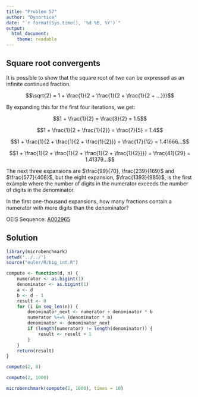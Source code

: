 ```yaml
---
title: "Problem 57"
author: "Dynortice"
date: "`r format(Sys.time(), '%d %B, %Y')`"
output:
  html_document:
    theme: readable
---
```

## Square root convergents

It is possible to show that the square root of two can be expressed as an infinite continued fraction.

$$\sqrt{2} = 1 + \frac{1}{2 + \frac{1}{2 + \frac{1}{2 + ...}}}$$

By expanding this for the first four iterations, we get:

$$1 + \frac{1}{2} = \frac{3}{2} = 1.5$$

$$1 + \frac{1}{2 + \frac{1}{2}} = \frac{7}{5} = 1.4$$

$$1 + \frac{1}{2 + \frac{1}{2 + \frac{1}{2}}} = \frac{17}{12} = 1.41666...$$

$$1 + \frac{1}{2 + \frac{1}{2 + \frac{1}{2 + \frac{1}{2}}}} = \frac{41}{29} = 1.41379...$$

The next three expansions are $\frac{99}{70}, \frac{239}{169}$ and $\frac{577}{408}$, but the eight expansion, $\frac{1393}{985}$, is the first example where the number of digits in the numerator exceeds the number of digits in the denominator.

In the first one-thousand expansions, how many fractions contain a numerator with more digits than the denominator?

OEIS Sequence: [A002965](https://oeis.org/A002965)

## Solution

```r
library(microbenchmark)
setwd('../../')
source("euler/R/big_int.R")
```
```r
compute <- function(d, n) {
    numerator <- as.bigint(1)
    denominator <- as.bigint(1)
    a <- d
    b <- d - 1
    result <- 0
    for (i in seq_len(n)) {
        denominator_next <- numerator + denominator * b
        numerator %+=% (denominator * a)
        denominator <- denominator_next
        if (length(numerator) != length(denominator)) {
            result <- result + 1
        }
    }
    return(result)
}
```
```r
compute(2, 8)
```
```r
compute(2, 1000)
```
```r
microbenchmark(compute(2, 1000), times = 10)
```
